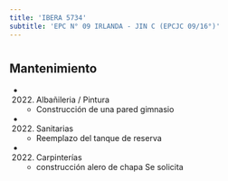 ```yaml
---
title: 'IBERA 5734'
subtitle: 'EPC N° 09 IRLANDA - JIN C (EPCJC 09/16°)'
---
```


#


## Mantenimiento

*  (2022) Albañileria / Pintura 
    + Construcción de una pared gimnasio

*  (2022) Sanitarias 
    + Reemplazo del tanque de reserva

*  (2022) Carpinterías 
    + construcción alero de chapa Se solicita



